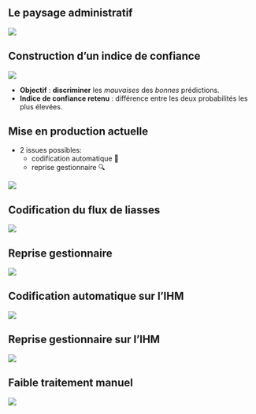 ## Le paysage administratif

![](../img/flux-formalites.png){fig-align="center"}

## Construction d'un indice de confiance {.scrollable}

![](../img/IC.png){fig-align="center"}

- [**Objectif**]{.orange} : [**discriminer**]{.blue2} les *mauvaises* des *bonnes* prédictions.
- [**Indice de confiance retenu**]{.orange} : différence entre les deux probabilités les plus élevées.

## Mise en production actuelle

- 2 issues possibles:
    - codification automatique 🚀
    - reprise gestionnaire 🔍

![](../img/orga-post-prod-fr.png){fig-align="center"}

## Codification du flux de liasses

![](../img/table-passage-codification.png){fig-align="center"}

## Reprise gestionnaire

![](../img/mode-reprise-gestionnaire.png){fig-align="center"}

## Codification automatique sur l'IHM

![](../img/automatic-coding-HMI.png){fig-align="center"}

## Reprise gestionnaire sur l'IHM

![](../img/reprise_gestionnaire_manque_contexte.png){fig-align="center"}

## Faible traitement manuel

![](../img/taux_automatisation.png){fig-align="center"}



